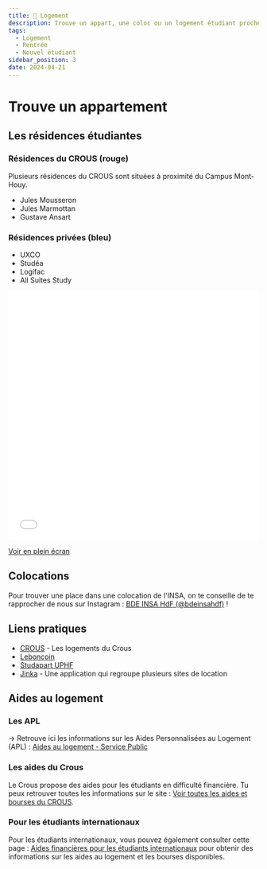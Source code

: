 ```yaml
---
title: 🏡 Logement
description: Trouve un appart, une coloc ou un logement étudiant proche du Campus
tags:
  - Logement
  - Rentrée
  - Nouvel étudiant
sidebar_position: 3
date: 2024-04-21
---
```


# Trouve un appartement

## Les résidences étudiantes

### Résidences du CROUS (rouge)

Plusieurs résidences du CROUS sont situées à proximité du Campus Mont-Houy.

- Jules Mousseron
- Jules Marmottan
- Gustave Ansart

### Résidences privées (bleu)

- UXCO
- Studéa
- Logifac
- All Suites Study

<iframe width="100%" height="500px" frameborder="0" allowfullscreen allow="geolocation" src="//umap.openstreetmap.fr/en/map/residences-etudiantes-autour-de-linsa_1207477?scaleControl=false&miniMap=false&scrollWheelZoom=false&zoomControl=true&editMode=disabled&moreControl=false&searchControl=null&tilelayersControl=false&embedControl=null&datalayersControl=null&onLoadPanel=none&captionBar=false&captionMenus=false&homeControl=true&captionControl=true"></iframe><p><a href="//umap.openstreetmap.fr/en/map/residences-etudiantes-autour-de-linsa_1207477?scaleControl=false&miniMap=false&scrollWheelZoom=true&zoomControl=true&editMode=disabled&moreControl=true&searchControl=null&tilelayersControl=true&embedControl=null&datalayersControl=null&onLoadPanel=none&captionBar=false&captionMenus=false&homeControl=true&captionControl=true" target="_blank">Voir en plein écran</a></p>

## Colocations

Pour trouver une place dans une colocation de l'INSA, on te conseille de te rapprocher de nous sur Instagram : [BDE INSA HdF (@bdeinsahdf)](https://instagram.com/bdeinsahdf/) !

## Liens pratiques

- [CROUS](https://trouverunlogement.lescrous.fr/) - Les logements du Crous
- [Leboncoin](https://www.leboncoin.fr/)
- [Studapart UPHF](https://uphf.studapart.com/fr/)
- [Jinka](https://www.jinka.fr/) - Une application qui regroupe plusieurs sites de location

## Aides au logement

### Les APL

-> Retrouve ici les informations sur les Aides Personnalisées au Logement (APL) : [Aides au logement - Service Public](https://www.service-public.fr/particuliers/vosdroits/F12006)

### Les aides du Crous

Le Crous propose des aides pour les étudiants en difficulté financière. Tu peux retrouver toutes les informations sur le site : [Voir toutes les aides et bourses du CROUS](https://www.crous-lille.fr/bourses-et-aides-financieres/).

### Pour les étudiants internationaux

Pour les étudiants internationaux, vous pouvez également consulter cette page : [Aides financières pour les étudiants internationaux](https://www.etudiant.gouv.fr/fr/aides-financieres-pour-les-etudiants-internationaux-1663) pour obtenir des informations sur les aides au logement et les bourses disponibles.
